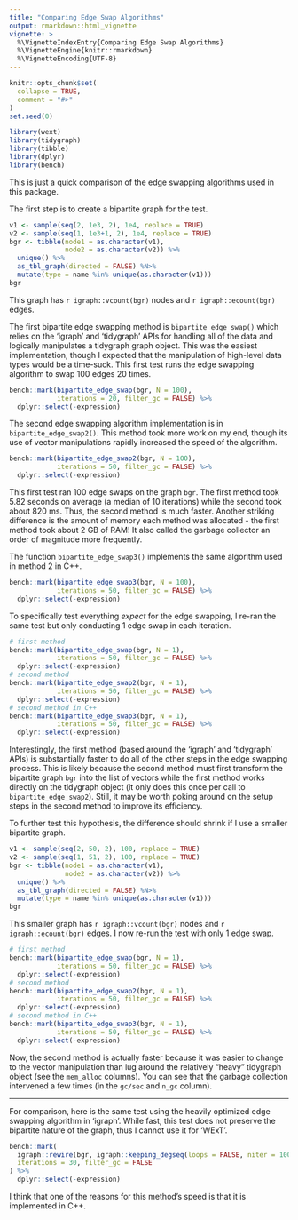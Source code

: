 ```yaml
---
title: "Comparing Edge Swap Algorithms"
output: rmarkdown::html_vignette
vignette: >
  %\VignetteIndexEntry{Comparing Edge Swap Algorithms}
  %\VignetteEngine{knitr::rmarkdown}
  %\VignetteEncoding{UTF-8}
---
```


```r
knitr::opts_chunk$set(
  collapse = TRUE,
  comment = "#>"
)
set.seed(0)
```

```r
library(wext)
library(tidygraph)
library(tibble)
library(dplyr)
library(bench)
```

This is just a quick comparison of the edge swapping algorithms used in this package.

The first step is to create a bipartite graph for the test.

```r
v1 <- sample(seq(2, 1e3, 2), 1e4, replace = TRUE)
v2 <- sample(seq(1, 1e3+1, 2), 1e4, replace = TRUE)
bgr <- tibble(node1 = as.character(v1),
              node2 = as.character(v2)) %>% 
  unique() %>%
  as_tbl_graph(directed = FALSE) %N>% 
  mutate(type = name %in% unique(as.character(v1)))
bgr
```

This graph has `r igraph::vcount(bgr)` nodes and `r igraph::ecount(bgr)` edges.

The first bipartite edge swapping method is `bipartite_edge_swap()` which relies on the 'igraph' and 'tidygraph' APIs for handling all of the data and logically manipulates a tidygraph graph object. This was the easiest implementation, though I expected that the manipulation of high-level data types would be a time-suck. This first test runs the edge swapping algorithm to swap 100 edges 20 times.

```r
bench::mark(bipartite_edge_swap(bgr, N = 100),
            iterations = 20, filter_gc = FALSE) %>% 
  dplyr::select(-expression)
```

The second edge swapping algorithm implementation is in `bipartite_edge_swap2()`. This method took more work on my end, though its use of vector manipulations rapidly increased the speed of the algorithm. 

```r
bench::mark(bipartite_edge_swap2(bgr, N = 100),
            iterations = 50, filter_gc = FALSE) %>% 
  dplyr::select(-expression)
```

This first test ran 100 edge swaps on the graph `bgr`. The first method took 5.82 seconds on average (a median of 10 iterations) while the second took about 820 ms. Thus, the second method is much faster. Another striking difference is the amount of memory each method was allocated - the first method took about 2 GB of RAM! It also called the garbage collector an order of magnitude more frequently.

The function `bipartite_edge_swap3()` implements the same algorithm used in method 2 in C++.

```r
bench::mark(bipartite_edge_swap3(bgr, N = 100),
            iterations = 50, filter_gc = FALSE) %>% 
  dplyr::select(-expression)
```



To specifically test everything *expect* for the edge swapping, I re-ran the same test but only conducting 1 edge swap in each iteration.

```r
# first method
bench::mark(bipartite_edge_swap(bgr, N = 1),
            iterations = 50, filter_gc = FALSE) %>% 
  dplyr::select(-expression)
# second method
bench::mark(bipartite_edge_swap2(bgr, N = 1),
            iterations = 50, filter_gc = FALSE) %>% 
  dplyr::select(-expression)
# second method in C++
bench::mark(bipartite_edge_swap3(bgr, N = 1),
            iterations = 50, filter_gc = FALSE) %>% 
  dplyr::select(-expression)
```

Interestingly, the first method (based around the 'igraph' and 'tidygraph' APIs) is substantially faster to do all of the other steps in the edge swapping process. This is likely because the second method must first transform the bipartite graph `bgr` into the list of vectors while the first method works directly on the tidygraph object (it only does this once per call to `bipartite_edge_swap2`). Still, it may be worth poking around on the setup steps in the second method to improve its efficiency.

To further test this hypothesis, the difference should shrink if I use a smaller bipartite graph.

```r
v1 <- sample(seq(2, 50, 2), 100, replace = TRUE)
v2 <- sample(seq(1, 51, 2), 100, replace = TRUE)
bgr <- tibble(node1 = as.character(v1),
              node2 = as.character(v2)) %>% 
  unique() %>%
  as_tbl_graph(directed = FALSE) %N>% 
  mutate(type = name %in% unique(as.character(v1)))
bgr
```

This smaller graph has `r igraph::vcount(bgr)` nodes and `r igraph::ecount(bgr)` edges. I now re-run the test with only 1 edge swap.

```r
# first method
bench::mark(bipartite_edge_swap(bgr, N = 1),
            iterations = 50, filter_gc = FALSE) %>% 
  dplyr::select(-expression)
# second method
bench::mark(bipartite_edge_swap2(bgr, N = 1),
            iterations = 50, filter_gc = FALSE) %>% 
  dplyr::select(-expression)
# second method in C++
bench::mark(bipartite_edge_swap3(bgr, N = 1),
            iterations = 50, filter_gc = FALSE) %>% 
  dplyr::select(-expression)
```

Now, the second method is actually faster because it was easier to change to the vector manipulation than lug around the relatively "heavy" tidygraph object (see the `mem_alloc` columns). You can see that the garbage collection intervened a few times (in the `gc/sec` and `n_gc` column).

---

For comparison, here is the same test using the heavily optimized edge swapping algorithm in 'igraph'. While fast, this test does not preserve the bipartite nature of the graph, thus I cannot use it for 'WExT'.

```r
bench::mark(
  igraph::rewire(bgr, igraph::keeping_degseq(loops = FALSE, niter = 100)),
  iterations = 30, filter_gc = FALSE
) %>% 
  dplyr::select(-expression)
```

I think that one of the reasons for this method's speed is that it is implemented in C++.
